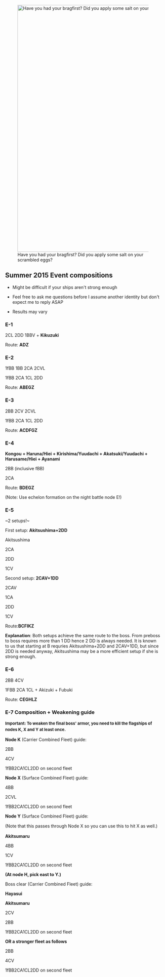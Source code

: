 [[File:Saltpic_Sen1.png|center|800px|Have you had your bragfirst? Did you apply some salt on your scrambled eggs?]]
=='''Summer 2015 Event compositions'''==
*Might be difficult if your ships aren't strong enough

*Feel free to ask me questions before I assume another identity but don't expect me to reply ASAP

*Results may vary
===E-1===

2CL 2DD 1BBV + '''Kikuzuki'''

Route: '''ADZ'''
===E-2===

1fBB 1BB 2CA 2CVL

1fBB 2CA 1CL 2DD

Route: '''ABEGZ'''
===E-3===

2BB 2CV 2CVL

1fBB 2CA 1CL 2DD

Route: '''ACDFGZ'''
===E-4===

'''Kongou + Haruna/Hiei + Kirishima/Yuudachi + Akatsuki/Yuudachi + Harusame/Hiei + Ayanami'''

2BB (inclusive fBB)

2CA

Route: '''BDEGZ'''

(Note: Use echelon formation on the night battle node E!)
===E-5===
~2 setups!~

First setup: '''Akitsushima+2DD'''

Akitsushima

2CA

2DD

1CV

Second setup: '''2CAV+1DD'''

2CAV

1CA

2DD

1CV


Route:''' BCFIKZ'''

'''Explanation''': Both setups achieve the same route to the boss. From preboss to boss requires more than 1 DD hence 2 DD is always needed. It is known to us that starting at B requries Akitsushima+2DD and 2CAV+1DD, but since 2DD is needed anyway, Akitsushima may be a more efficient setup if she is strong enough.
===E-6===

2BB 4CV

1FBB 2CA 1CL + Akizuki + Fubuki

Route: '''CEGHLZ'''
===E-7 Composition + Weakening guide===
'''<span style="line-height:20px;font-size:13px;">Important: To weaken the final boss' armor, you need to kill the flagships of nodes K, X and Y at least once.</span>'''

'''Node K''' (Carrier Combined Fleet) guide:

2BB

4CV

1fBB2CA1CL2DD on second fleet


'''Node X''' (Surface Combined Fleet) guide:

4BB

2CVL

1fBB2CA1CL2DD on second fleet


'''Node Y''' (Surface Combined Fleet) guide:

<span style="line-height:20px;">(Note that this passes through Node X so you can use this to hit X as well.)</span>

'''Akitsumaru'''

4BB

1CV

1fBB2CA1CL2DD on second fleet

'''(At node H, pick east to Y.)'''

Boss clear (Carrier Combined Fleet) guide:

'''Hayasui'''

'''Akitsumaru'''

2CV

2BB

1fBB2CA1CL2DD on second fleet

'''OR a stronger fleet as follows'''

2BB

4CV

1fBB2CA1CL2DD on second fleet